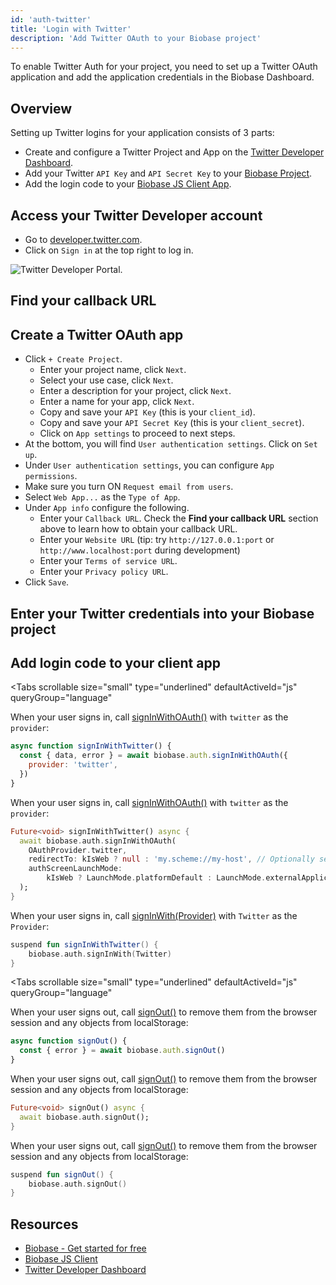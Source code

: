 ```yaml
---
id: 'auth-twitter'
title: 'Login with Twitter'
description: 'Add Twitter OAuth to your Biobase project'
---
```


To enable Twitter Auth for your project, you need to set up a Twitter OAuth application and add the application credentials in the Biobase Dashboard.

## Overview

Setting up Twitter logins for your application consists of 3 parts:

- Create and configure a Twitter Project and App on the [Twitter Developer Dashboard](https://developer.twitter.com/en/portal/dashboard).
- Add your Twitter `API Key` and `API Secret Key` to your [Biobase Project](https://biobase.studio/dashboard).
- Add the login code to your [Biobase JS Client App](https://github.com/biobase-ai/biobase-js).

## Access your Twitter Developer account

- Go to [developer.twitter.com](https://developer.twitter.com).
- Click on `Sign in` at the top right to log in.

![Twitter Developer Portal.](/docs/img/guides/auth-twitter/twitter-portal.png)

## Find your callback URL

<SocialProviderSetup provider="Twitter" />

## Create a Twitter OAuth app

- Click `+ Create Project`.
  - Enter your project name, click `Next`.
  - Select your use case, click `Next`.
  - Enter a description for your project, click `Next`.
  - Enter a name for your app, click `Next`.
  - Copy and save your `API Key` (this is your `client_id`).
  - Copy and save your `API Secret Key` (this is your `client_secret`).
  - Click on `App settings` to proceed to next steps.
- At the bottom, you will find `User authentication settings`. Click on `Set up`.
- Under `User authentication settings`, you can configure `App permissions`.
- Make sure you turn ON `Request email from users`.
- Select `Web App...` as the `Type of App`.
- Under `App info` configure the following.
  - Enter your `Callback URL`. Check the **Find your callback URL** section above to learn how to obtain your callback URL.
  - Enter your `Website URL` (tip: try `http://127.0.0.1:port` or `http://www.localhost:port` during development)
  - Enter your `Terms of service URL`.
  - Enter your `Privacy policy URL`.
- Click `Save`.

## Enter your Twitter credentials into your Biobase project

<SocialProviderSettingsBiobase provider="Twitter" />

## Add login code to your client app

<Tabs
  scrollable
  size="small"
  type="underlined"
  defaultActiveId="js"
  queryGroup="language"
>
<TabPanel id="js" label="JavaScript">

<CreateClientSnippet />

When your user signs in, call [signInWithOAuth()](/docs/reference/javascript/auth-signinwithoauth) with `twitter` as the `provider`:

```js
async function signInWithTwitter() {
  const { data, error } = await biobase.auth.signInWithOAuth({
    provider: 'twitter',
  })
}
```

</TabPanel>
<TabPanel id="flutter" label="Flutter">

When your user signs in, call [signInWithOAuth()](/docs/reference/dart/auth-signinwithoauth) with `twitter` as the `provider`:

```dart
Future<void> signInWithTwitter() async {
  await biobase.auth.signInWithOAuth(
    OAuthProvider.twitter,
    redirectTo: kIsWeb ? null : 'my.scheme://my-host', // Optionally set the redirect link to bring back the user via deeplink.
    authScreenLaunchMode:
        kIsWeb ? LaunchMode.platformDefault : LaunchMode.externalApplication, // Launch the auth screen in a new webview on mobile.
  );
}
```

</TabPanel>
<TabPanel id="kotlin" label="Kotlin">

When your user signs in, call [signInWith(Provider)](/docs/reference/kotlin/auth-signinwithoauth) with `Twitter` as the `Provider`:

```kotlin
suspend fun signInWithTwitter() {
	biobase.auth.signInWith(Twitter)
}
```

</TabPanel>
</Tabs>

<OAuthPkceFlow />

<Tabs
  scrollable
  size="small"
  type="underlined"
  defaultActiveId="js"
  queryGroup="language"
>
<TabPanel id="js" label="JavaScript">

When your user signs out, call [signOut()](/docs/reference/javascript/auth-signout) to remove them from the browser session and any objects from localStorage:

```js
async function signOut() {
  const { error } = await biobase.auth.signOut()
}
```

</TabPanel>
<TabPanel id="flutter" label="Flutter">

When your user signs out, call [signOut()](/docs/reference/dart/auth-signout) to remove them from the browser session and any objects from localStorage:

```dart
Future<void> signOut() async {
  await biobase.auth.signOut();
}
```

</TabPanel>
<TabPanel id="kotlin" label="Kotlin">

When your user signs out, call [signOut()](/docs/reference/kotlin/auth-signout) to remove them from the browser session and any objects from localStorage:

```kotlin
suspend fun signOut() {
	biobase.auth.signOut()
}
```

</TabPanel>
</Tabs>

## Resources

- [Biobase - Get started for free](https://biobase.studio)
- [Biobase JS Client](https://github.com/biobase-ai/biobase-js)
- [Twitter Developer Dashboard](https://developer.twitter.com/en/portal/dashboard)
